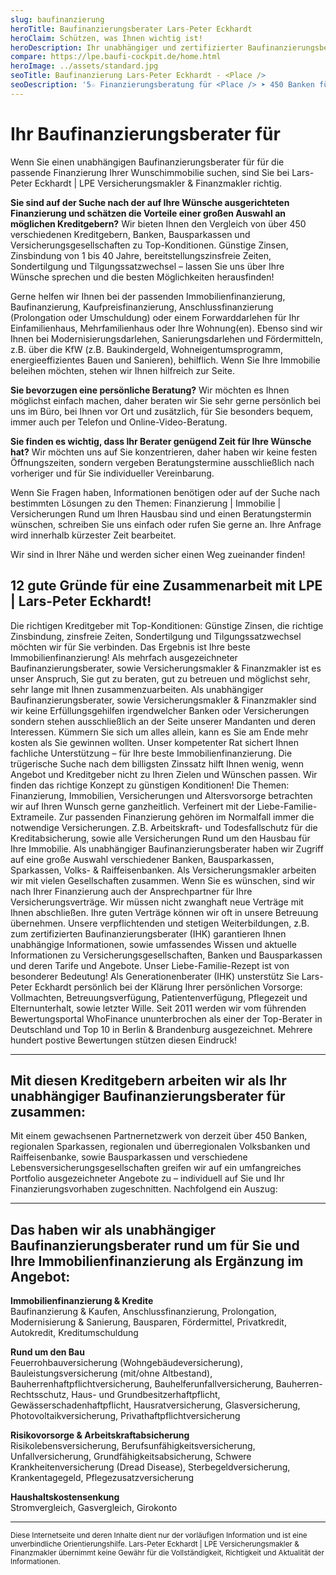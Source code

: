 ```yaml
---
slug: baufinanzierung
heroTitle: Baufinanzierungsberater Lars-Peter Eckhardt
heroClaim: Schützen, was Ihnen wichtig ist!
heroDescription: Ihr unabhängiger und zertifizierter Baufinanzierungsberater (IHK), Versicherungsmakler sowie spezialisierter Vorsorge- & Generationenberater und persönlicher Ansprechpartner vor Ort, im Büro, per Telefon- und Videoberatung! Herzlich Willkommen ...
compare: https://lpe.baufi-cockpit.de/home.html
heroImage: ../assets/standard.jpg
seoTitle: Baufinanzierung Lars-Peter Eckhardt - <Place />
seoDescription: '5☆ Finanzierungsberatung für <Place /> ➤ 450 Banken für Ihre beste Immobilienfinanzierung ✓ Baufinanzierung ✓ Anschlussfinanzierung ✓'
---
```


<ProvenExpert />

# Ihr Baufinanzierungsberater für <Place long />

Wenn Sie einen unabhängigen Baufinanzierungsberater für <Place /> für die passende Finanzierung Ihrer Wunschimmobilie suchen, sind Sie bei Lars-Peter Eckhardt | LPE Versicherungsmakler & Finanzmakler richtig.

**Sie sind auf der Suche nach der auf Ihre Wünsche ausgerichteten Finanzierung und schätzen die Vorteile einer großen Auswahl an möglichen Kreditgebern?** Wir bieten Ihnen den Vergleich von über 450 verschiedenen Kreditgebern, Banken, Bausparkassen und Versicherungsgesellschaften zu Top-Konditionen. Günstige Zinsen, Zinsbindung von 1 bis 40 Jahre, bereitstellungszinsfreie Zeiten, Sondertilgung und Tilgungssatzwechsel – lassen Sie uns über Ihre Wünsche sprechen und die besten Möglichkeiten herausfinden!

Gerne helfen wir Ihnen bei der passenden Immobilienfinanzierung, Baufinanzierung, Kaufpreisfinanzierung, Anschlussfinanzierung (Prolongation oder Umschuldung) oder einem Forwarddarlehen für Ihr Einfamilienhaus, Mehrfamilienhaus oder Ihre Wohnung(en). Ebenso sind wir Ihnen bei Modernisierungsdarlehen, Sanierungsdarlehen und Fördermitteln, z.B. über die KfW (z.B. Baukindergeld, Wohneigentumsprogramm, energieeffizientes Bauen und Sanieren), behilflich. Wenn Sie Ihre Immobilie beleihen möchten, stehen wir Ihnen hilfreich zur Seite.

**Sie bevorzugen eine persönliche Beratung?** Wir möchten es Ihnen möglichst einfach machen, daher beraten wir Sie sehr gerne persönlich bei uns im Büro, bei Ihnen vor Ort und zusätzlich, für Sie besonders bequem, immer auch per Telefon und Online-Video-Beratung.

**Sie finden es wichtig, dass Ihr Berater genügend Zeit für Ihre Wünsche hat?** Wir möchten uns auf Sie konzentrieren, daher haben wir keine festen Öffnungszeiten, sondern vergeben Beratungstermine ausschließlich nach vorheriger und für Sie individueller Vereinbarung.

Wenn Sie Fragen haben, Informationen benötigen oder auf der Suche nach bestimmten Lösungen zu den Themen: Finanzierung | Immobilie | Versicherungen Rund um Ihren Hausbau sind und einen Beratungstermin wünschen, schreiben Sie uns einfach oder rufen Sie gerne an. Ihre Anfrage wird innerhalb kürzester Zeit bearbeitet.

Wir sind in Ihrer Nähe und werden sicher einen Weg zueinander finden!

<ContactAndCompareBox />

<AwardBox />

## 12 gute Gründe für eine Zusammenarbeit mit LPE | Lars-Peter Eckhardt!

<Box>
	<Example title="Beste Immobilienfinanzierung!" number="01">
		Die richtigen Kreditgeber mit Top-Konditionen: Günstige Zinsen, die richtige Zinsbindung, zinsfreie Zeiten, Sondertilgung und Tilgungssatzwechsel möchten wir für Sie verbinden. Das Ergebnis ist Ihre beste Immobilienfinanzierung! 
	</Example>
	<Example title="Unser hoher Anspruch an uns selbst!" number="02">
		Als mehrfach ausgezeichneter Baufinanzierungsberater, sowie Versicherungsmakler & Finanzmakler ist es unser Anspruch, Sie gut zu beraten, gut zu betreuen und möglichst sehr, sehr lange mit Ihnen zusammenzuarbeiten.
	</Example>
	<Example title="Als Berater immer auf Ihrer Seite!" number="03">
		Als unabhängiger Baufinanzierungsberater, sowie Versicherungsmakler & Finanzmakler sind wir keine Erfüllungsgehilfen irgendwelcher Banken oder Versicherungen sondern stehen ausschließlich an der Seite unserer Mandanten und deren Interessen.
	</Example>
	<Example title="Profitieren Sie von unserem Rat!" number="04">
		Kümmern Sie sich um alles allein, kann es Sie am Ende mehr kosten als Sie gewinnen wollten. Unser kompetenter Rat sichert Ihnen fachliche Unterstützung – für Ihre beste Immobilienfinanzierung.
	</Example>
	<Example title="Konzeption schlägt Kondition" number="05">
		Die trügerische Suche nach dem billigsten Zinssatz hilft Ihnen wenig, wenn Angebot und Kreditgeber nicht zu Ihren Zielen und Wünschen passen. Wir finden das richtige Konzept zu günstigen Konditionen!
	</Example>
	<Example title="Ganzheitliche Betrachtung!" number="06">
		Die Themen: Finanzierung, Immobilien, Versicherungen und Altersvorsorge betrachten wir auf Ihren Wunsch gerne ganzheitlich. Verfeinert mit der <Link to="/liebe-familie">Liebe-Familie-Extrameile</Link>.
	</Example>
	<Example title="Versicherungen & Finanzierung" number="07">
		Zur passenden Finanzierung gehören im Normalfall immer die notwendige Versicherungen. Z.B. Arbeitskraft- und Todesfallschutz für die Kreditabsicherung, sowie alle Versicherungen Rund um den Hausbau für Ihre Immobilie.
	</Example>
	<Example title="Große Auswahl, viele Möglichkeiten!" number="08">
		Als unabhängiger Baufinanzierungsberater haben wir Zugriff auf eine große Auswahl verschiedener Banken, Bausparkassen, Sparkassen, Volks- & Raiffeisenbanken. Als Versicherungsmakler arbeiten wir mit vielen Gesellschaften zusammen.
	</Example>
	<Example title="Ein Ansprechpartner für Ihre Finanzen!" number="09">
		Wenn Sie es wünschen, sind wir nach Ihrer Finanzierung auch der Ansprechpartner für Ihre Versicherungsverträge. Wir müssen nicht zwanghaft neue Verträge mit Ihnen abschließen. Ihre guten Verträge können wir oft in unsere Betreuung übernehmen.
	</Example>
	<Example title="Weiterbildung schafft Kompetenz!" number="10">
		Unsere verpflichtenden und stetigen Weiterbildungen, z.B. zum zertifizierten Baufinanzierungsberater (IHK) garantieren Ihnen unabhängige Informationen, sowie umfassendes Wissen und aktuelle Informationen zu Versicherungsgesellschaften, Banken und Bausparkassen und deren Tarife und Angebote.
	</Example>
	<Example title="Unsere Extrameile für Ihre Familie!" number="11">
		Unser <Link to="/liebe-familie">Liebe-Familie-Rezept</Link> ist von besonderer Bedeutung! Als Generationenberater (IHK) unsterstütz Sie Lars-Peter Eckhardt persönlich bei der Klärung Ihrer persönlichen Vorsorge: Vollmachten, Betreuungsverfügung, Patientenverfügung, Pflegezeit und Elternunterhalt, sowie letzter Wille.
	</Example>
	<Example title="So viele zufriedene Kunden ..." number="12">
		Seit 2011 werden wir vom führenden <Link to="/https://www.whofinance.de/berater/lars-peter-eckhardt/">Bewertungsportal WhoFinance</Link> ununterbrochen als einer der Top-Berater in Deutschland und Top 10 in Berlin & Brandenburg ausgezeichnet. Mehrere hundert postive Bewertungen stützen diesen Eindruck!
	</Example>
</Box>

<ContactAndCompareBox />

<Reviews />

---

## Mit diesen Kreditgebern arbeiten wir als Ihr unabhängiger Baufinanzierungsberater für <Place long /> zusammen:

Mit einem gewachsenen Partnernetzwerk von derzeit über 450 Banken, regionalen Sparkassen, regionalen und überregionalen Volksbanken und Raiffeisenbanke, sowie Bausparkassen und verschiedene Lebensversicherungsgesellschaften greifen wir auf ein umfangreiches Portfolio ausgezeichneter Angebote zu – individuell auf Sie und Ihr Finanzierungsvorhaben zugeschnitten. Nachfolgend ein Auszug:

<InsurancesBox title='Kreditgeber'/>

---

## Das haben wir als unabhängiger Baufinanzierungsberater rund um <Place long /> für Sie und Ihre Immobilienfinanzierung als Ergänzung im Angebot:

**Immobilienfinanzierung & Kredite**<br />
Baufinanzierung & Kaufen, Anschlussfinanzierung, Prolongation, Modernisierung & Sanierung, Bausparen, Fördermittel, Privatkredit, Autokredit, Kreditumschuldung

**Rund um den Bau**<br />
Feuerrohbauversicherung (Wohngebäudeversicherung), Bauleistungsversicherung (mit/ohne Altbestand), Bauherrenhaftpflichtversicherung, Bauhelferunfallversicherung, Bauherren-Rechtsschutz, Haus- und Grundbesitzerhaftpflicht, Gewässerschadenhaftpflicht, Hausratversicherung, Glasversicherung, Photovoltaikversicherung, Privathaftpflichtversicherung

**Risikovorsorge & Arbeitskraftabsicherung**<br />
Risikolebensversicherung, Berufsunfähigkeitsversicherung, Unfallversicherung, Grundfähigkeitsabsicherung, Schwere Krankheitenversicherung (Dread Disease), Sterbegeldversicherung, Krankentagegeld, Pflegezusatzversicherung

**Haushaltskostensenkung**<br />
Stromvergleich, Gasvergleich, Girokonto

---
<ContactAndCompareBox />

<small>Diese Internetseite und deren Inhalte dient nur der vorläufigen Information und ist eine unverbindliche Orientierungshilfe. Lars-Peter Eckhardt | LPE Versicherungsmakler & Finanzmakler übernimmt keine Gewähr für die Vollständigkeit,
Richtigkeit und Aktualität der Informationen.</small>